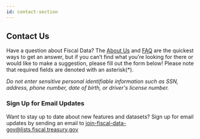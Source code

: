 ```yaml
---
id: contact-section
---
```



<section id='contact-us' noList>

## Contact Us

Have a question about Fiscal Data? The [About Us](#about-fiscal-data) and
[FAQ](#faq) are the quickest ways to get an answer, but if you can’t find what
you’re looking for there or would like to make a suggestion, please fill out the
form below! Please note that required fields are denoted with an
asterisk(<span className="required">*</span>).

*Do not enter sensitive personal identifiable information such as SSN, address,
phone number, date of birth, or driver's license number.*

<ContactForm />

### Sign Up for Email Updates

Want to stay up to date about new features and datasets? Sign up for email
updates by sending an email to
[join-fiscal-data-gov@lists.fiscal.treasury.gov](mailto:join-fiscal-data-gov@lists.fiscal.treasury.gov?subject=Yes,%20I'd%20like%20to%20receive%20updates%20from%20Fiscal%20Data!)

</section>
